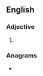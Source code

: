 ==English==

===Adjective===
{{head|en|adjective superlative form}}

# {{en-superlative of|silty}}

===Anagrams===
* {{anagrams|en|elitists|élitists}}